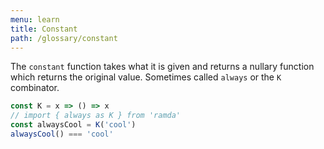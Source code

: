 ```yaml
---
menu: learn
title: Constant
path: /glossary/constant
---
```



<Def of="Constant" parent="Combinator" />

The `constant` function takes what it is given and returns a nullary function which returns the original value. Sometimes called `always` or the `K` combinator.

```js
const K = x => () => x
// import { always as K } from 'ramda'
const alwaysCool = K('cool')
alwaysCool() === 'cool'
```
